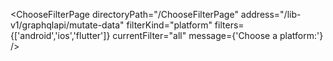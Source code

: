


<ChooseFilterPage
    directoryPath="/ChooseFilterPage"
    address="/lib-v1/graphqlapi/mutate-data"
    filterKind="platform"
    filters={['android','ios','flutter']}
    currentFilter="all"
    message={'Choose a platform:'}
/>
